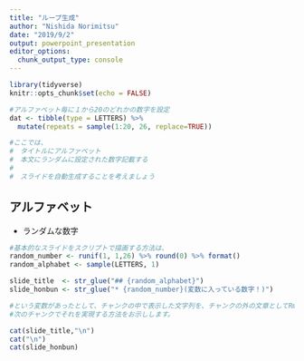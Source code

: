 ```yaml
---
title: "ループ生成"
author: "Nishida Norimitsu"
date: "2019/9/2"
output: powerpoint_presentation
editor_options: 
  chunk_output_type: console
---
```


```r
library(tidyverse)
knitr::opts_chunk$set(echo = FALSE)
```

<!--
## ループ生成の必要性

あまり多量のグラフや表が出力されることは好ましいことではありませんが、

大量のグラフや表をループ処理して出力したいケースがあります

その場合に、いくつかやり方が考えられます

## やり方

1. Rmarkdownのスクリプトを生成する関数を作成する
1. Child Chunkを作ってループする

ここでは、スクリプトを生成する方法をまず考えてみましょう。
--> 

```r
#アルファベット毎に１から20のどれかの数字を設定
dat <- tibble(type = LETTERS) %>% 
  mutate(repeats = sample(1:20, 26, replace=TRUE))

#ここでは、
#　タイトルにアルファベット
#　本文にランダムに設定された数字記載する
#　
#　スライドを自動生成することを考えましょう
```

<!-- 基本的なスライドは、 -->

## アルファベット

* ランダムな数字

<!-- となります -->

```r
#基本的なスライドをスクリプトで描画する方法は、
random_number <- runif(1, 1,26) %>% round(0) %>% format()
random_alphabet <- sample(LETTERS, 1)

slide_title  <- str_glue("## {random_alphabet}")
slide_honbun <- str_glue("* {random_number}(変数に入っている数字！)")

#という変数があったとして、チャンクの中で表示した文字列を、チャンクの外の文章としてRmarkdownに認識させることができれば、自由にスクリプトによる描画が可能となります。
#次のチャンクでそれを実現する方法をお示しします。
```

```r
cat(slide_title,"\n")
cat("\n")
cat(slide_honbun)
```

<!-- ではKnitしてみましょう! -->

<!-- ここでやっていることで新しいことが一つあります。 -->
<!-- それは、チャンクオプションとよばれるもののうち、resultsというオプションに”asis”という設定をしていることです。 -->

<!-- このresults="asis"が設定されていると、RmarkdownをKnitする場合にcatで印字されるテキストがあたかも、素のRmdに記載されている文字列のように扱われます。結果(results)があるがまま(asis)評価される形です。 -->

<!-- results=asisを外して再度実行してみるとその差は歴然ですね？ -->

<!-- そのため、今回のようにプログラム的に印字するようなことが簡単にできるのです。次の動画では、実際にアルファベットの数だけスライドを生成してみましょう。 -->